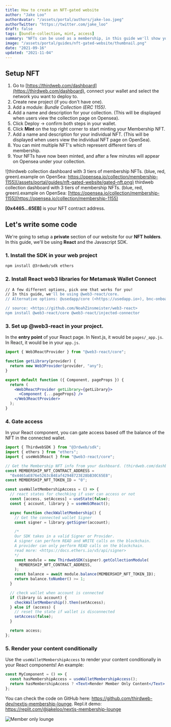 ```yaml
---
title: How to create an NFT-gated website
author: "Jake Loo"
authorAvatar: "/assets/portal/authors/jake-loo.jpeg"
authorTwitter: "https://twitter.com/jake_loo"
draft: false
tags: [bundle-collection, mint, access]
summary: "NFTs can be used as a membership, in this guide we'll show you how to setup a website that restricts content based on owning one."
image: "/assets/portal/guides/nft-gated-website/thumbnail.png"
date: "2021-09-16"
updated: "2021-11-04"
---
```


## Setup NFT

1. Go to [https://thirdweb.com/dashboard](https://thirdweb.com/dashboard), connect your wallet and select the network you want to deploy to.
2. Create new project (if you don't have one).
3. Add a module: _Bundle Collection (ERC 1155)_.
4. Add a name and description for your collection. (This will be displayed when users view the collection page on Opensea).
5. Click Deploy → confirm both steps in your wallet.
6. Click **Mint** on the top right corner to start minting your Membership NFT.
7. Add a name and description for your individual NFT. (This will be displayed when users view the individual NFT page on OpenSea).
8. You can mint multiple NFT's which represent different tiers of membership.
9. Your NFTs have now been minted, and after a few minutes will appear on Opensea under your collection.

![thirdweb collection dashboard with 3 tiers of membership NFTs. (blue, red, green).example on OpenSea: https://opensea.io/collection/membership-1155](/assets/portal/guides/nft-gated-website/gated-nft.png)
thirdweb collection dashboard with 3 tiers of membership NFTs. (blue, red, green).example on OpenSea: [https://opensea.io/collection/membership-1155](https://opensea.io/collection/membership-1155)

**[0x4465...65EB]** is your NFT contract address.

## Let's write some code

We're going to setup a **private** section of our website for our **NFT holders**. In this guide, we'll be using **React** and the Javascript SDK.

### 1. Install the SDK in your web project

```bash
npm install @3rdweb/sdk ethers
```

### 2. Install React web3 libraries for Metamask Wallet Connect

```bash
// A few different options, pick one that works for you!
// In this guide, we'll be using @web3-react/core.
// Alternative options: @usedapp/core (<https://usedapp.io>), bnc-onboard (<https://docs.blocknative.com/onboard>), and more.

// source: <https://github.com/NoahZinsmeister/web3-react>
npm install @web3-react/core @web3-react/injected-connector
```

### 3. Set up @web3-react in your project.

In the **entry point** of your React page. In Next.js, it would be `pages/_app.js`. In React, it would be in your `app.js`.

```jsx
import { Web3ReactProvider } from "@web3-react/core";

function getLibrary(provider) {
  return new Web3Provider(provider, "any");
}

export default function ({ Component, pageProps }) {
  return (
    <Web3ReactProvider getLibrary={getLibrary}>
      <Component {...pageProps} />
    </Web3ReactProvider>
  );
}
```

### 4. Gate access

In your React component, you can gate access based off the balance of the NFT in the connected wallet.

```jsx
import { ThirdwebSDK } from "@3rdweb/sdk";
import { ethers } from "ethers";
import { useWeb3React } from "@web3-react/core";

// Get the Membership NFT info from your dashboard. (thirdweb.com/dashboard)
const MEMBERSHIP_NFT_CONTRACT_ADDRESS =
  "0x4465aE876e5263cB4Eaf42948723E28bB30C65E8";
const MEMBERSHIP_NFT_TOKEN_ID = "0";

const useWalletMembershipAccess = () => {
  // react states for chechking if user can access or not
  const [access, setAccess] = useState(false);
  const { account, library } = useWeb3React();

  async function checkWalletMembership() {
    // Get the connected wallet Signer
    const signer = library.getSigner(account);

    /* 
    Our SDK takes in a valid Signer or Provider. 
    A signer can perform READ and WRITE calls on the blockchain.
    A provider can only perform READ calls on the blockchain.	  
    read more: <https://docs.ethers.io/v5/api/signer>
    */
    const module = new ThirdwebSDK(signer).getCollectionModule(
      MEMBERSHIP_NFT_CONTRACT_ADDRESS,
    );
    const balance = await module.balance(MEMBERSHIP_NFT_TOKEN_ID);
    return balance.toNumber() >= 1;
  }

  // check wallet when account is connected
  if (library && account) {
    checkWalletMembership().then(setAccess);
  } else if (access) {
    // reset the state if wallet is disconnected
    setAccess(false);
  }

  return access;
};
```

### 5. Render your content conditionally

Use the `useWalletMembershipAccess` to render your content conditionally in your React components! An example:

```jsx
const MyComponent = () => {
  const hasMembershipAccess = useWalletMembershipAccess();
  return hasMembershipAccess ? <Text>Render Member Only Content</Text> : null;
};
```

You can check the code on GitHub here: https://github.com/thirdweb-dev/nextjs-membership-lounge.
Repl.it demo: https://replit.com/@jakeloo/nextjs-membership-lounge

![Member only lounge](/assets/portal/guides/nft-gated-website/member-only-lounge.png)
